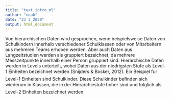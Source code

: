 ```yaml
---
title: "text_intro_ml"
author: "noah"
date: "23 3 2020"
output: html_document
---
```

Von hierarchischen Daten wird gesprochen, wenn beispielsweise Daten von Schulkindern innerhalb verschiedener Schulklassen oder von Mitarbeitern aus mehreren Teams erhoben werden. Aber auch Daten aus Langzeitstudien
werden als gruppiert bezeichnet, da mehrere Messzeitpunkte innerhalb einer Person gruppiert
sind. Hierarchische Daten werden in Levels unterteilt, wobei Daten aus der niedrigsten
Stufe als Level-1 Einheiten bezeichnet werden (Snijders & Bosker, 2012). Ein Beispiel fur
Level-1 Einheiten sind Schulkinder. Diese Schulkinder befinden sich wiederum in Klassen,
die in der Hierarchiestufe hoher sind und folglich als Level-2 Einheiten bezeichnet werden.